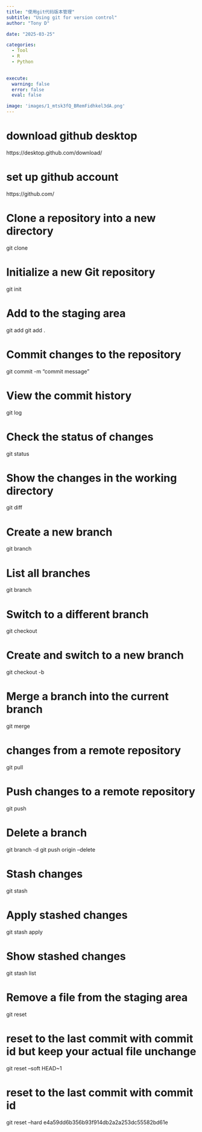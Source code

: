 ```yaml
---
title: "使用git代码版本管理"
subtitle: "Using git for version control"
author: "Tony D"

date: "2025-03-25"

categories: 
  - Tool
  - R
  - Python

  
execute:
  warning: false
  error: false
  eval: false

image: 'images/1_mtsk3fQ_BRemFidhkel3dA.png'
---
```



# download github desktop

https://desktop.github.com/download/


# set up github account

https://github.com/


# Clone a repository into a new directory
git clone <repository_url>

# Initialize a new Git repository
git init

# Add to the staging area
git add <file_name>
git add .

# Commit changes to the repository
git commit -m "commit message"


# View the commit history
git log

# Check the status of changes
git status

# Show the changes in the working directory
git diff

# Create a new branch
git branch <branch_name>

# List all branches
git branch

# Switch to a different branch
git checkout <branch_name>

# Create and switch to a new branch
git checkout -b <branch_name>

# Merge a branch into the current branch
git merge <branch_name>

# changes from a remote repository
git pull

# Push changes to a remote repository
git push

# Delete a branch
git branch -d <branch_name>
git push origin --delete <branch_name>

# Stash changes
git stash

# Apply stashed changes
git stash apply

# Show stashed changes
git stash list

# Remove a file from the staging area
git reset <file_name>

# reset to the last commit with commit id but keep your actual file unchange
git reset --soft HEAD~1

# reset to the last commit with commit id
git reset --hard e4a59dd6b356b93f914db2a2a253dc55582bd61e




